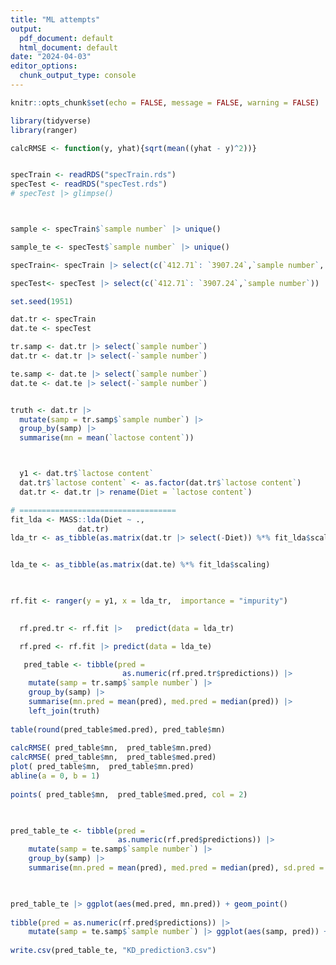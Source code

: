 ```yaml
---
title: "ML attempts"
output:
  pdf_document: default
  html_document: default
date: "2024-04-03"
editor_options: 
  chunk_output_type: console
---
```


```r
knitr::opts_chunk$set(echo = FALSE, message = FALSE, warning = FALSE)
```


```r

library(tidyverse)
library(ranger)

calcRMSE <- function(y, yhat){sqrt(mean((yhat - y)^2))}


specTrain <- readRDS("specTrain.rds")
specTest <- readRDS("specTest.rds")
# specTest |> glimpse()



sample <- specTrain$`sample number` |> unique()

sample_te <- specTest$`sample number` |> unique()

specTrain<- specTrain |> select(c(`412.71`: `3907.24`,`sample number`, `lactose content` )) 

specTest<- specTest |> select(c(`412.71`: `3907.24`,`sample number`))

set.seed(1951)


```



```r
dat.tr <- specTrain 
dat.te <- specTest

tr.samp <- dat.tr |> select(`sample number`)
dat.tr <- dat.tr |> select(-`sample number`)

te.samp <- dat.te |> select(`sample number`)
dat.te <- dat.te |> select(-`sample number`)


truth <- dat.tr |> 
  mutate(samp = tr.samp$`sample number`) |> 
  group_by(samp) |> 
  summarise(mn = mean(`lactose content`))



  y1 <- dat.tr$`lactose content`
  dat.tr$`lactose content` <- as.factor(dat.tr$`lactose content`)
  dat.tr <- dat.tr |> rename(Diet = `lactose content`)
```


```r

# ===================================
fit_lda <- MASS::lda(Diet ~ ., 
               dat.tr)
lda_tr <- as_tibble(as.matrix(dat.tr |> select(-Diet)) %*% fit_lda$scaling)


lda_te <- as_tibble(as.matrix(dat.te) %*% fit_lda$scaling)

    

rf.fit <- ranger(y = y1, x = lda_tr,  importance = "impurity")

  
  rf.pred.tr <- rf.fit |>   predict(data = lda_tr)

  rf.pred <- rf.fit |> predict(data = lda_te)

   pred_table <- tibble(pred =
                         as.numeric(rf.pred.tr$predictions)) |> 
    mutate(samp = tr.samp$`sample number`) |> 
    group_by(samp) |> 
    summarise(mn.pred = mean(pred), med.pred = median(pred)) |> 
    left_join(truth)
   
table(round(pred_table$med.pred), pred_table$mn)
   
calcRMSE( pred_table$mn,  pred_table$mn.pred)
calcRMSE( pred_table$mn,  pred_table$med.pred)
plot( pred_table$mn,  pred_table$mn.pred)
abline(a = 0, b = 1)
   
points( pred_table$mn,  pred_table$med.pred, col = 2)

  

pred_table_te <- tibble(pred =
                        as.numeric(rf.pred$predictions)) |> 
    mutate(samp = te.samp$`sample number`) |> 
    group_by(samp) |> 
    summarise(mn.pred = mean(pred), med.pred = median(pred), sd.pred = sd(pred)) 
 


pred_table_te |> ggplot(aes(med.pred, mn.pred)) + geom_point()
 
tibble(pred = as.numeric(rf.pred$predictions)) |> 
    mutate(samp = te.samp$`sample number`) |> ggplot(aes(samp, pred)) + geom_boxplot()
  
write.csv(pred_table_te, "KD_prediction3.csv")
```
